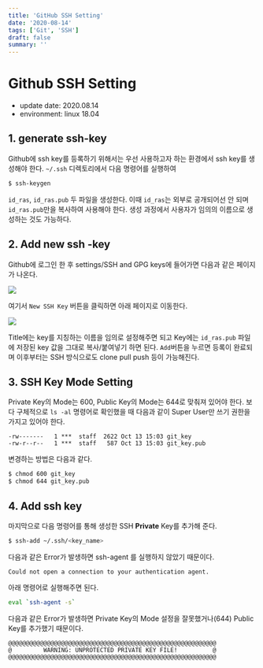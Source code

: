 ```yaml
---
title: 'GitHub SSH Setting'
date: '2020-08-14'
tags: ['Git', 'SSH']
draft: false
summary: ''
---
```


# Github SSH Setting

- update date: 2020.08.14
- environment: linux 18.04

## 1. generate ssh-key

Github에 ssh key를 등록하기 위해서는 우선 사용하고자 하는 환경에서 ssh key를 생성해야 한다. `~/.ssh` 디렉토리에서 다음 명령어를 실행하여

```bash
$ ssh-keygen
```

`id_ras`, `id_ras.pub` 두 파일을 생성한다. 이때 `id_ras`는 외부로 공개되어선 안 되며 `id_ras.pub`만을 복사하여 사용해야 한다. 생성 과정에서 사용자가 임의의 이름으로 생성하는 것도 가능하다.

## 2. Add new ssh -key

Github에 로그인 한 후 settings/SSH and GPG keys에 들어가면 다음과 같은 페이지가 나온다.

<img src="/static/images/development/ssh_key_setting_page.png" className="w-[50em]" />

여기서 `New SSH Key` 버튼을 클릭하면 아래 페이지로 이동한다.

<img src="/static/images/development/ssh_key_add_page.png" className="w-[50em]" />

Title에는 key를 지칭하는 이름을 임의로 설정해주면 되고 Key에는 `id_ras.pub` 파일에 저장된 key 값을 그대로 복사/붙여넣기 하면 된다. `Add`버튼을 누르면 등록이 완료되며 이후부터는 SSH 방식으로도 clone pull push 등이 가능해진다.

## 3. SSH Key Mode Setting

Private Key의 Mode는 600, Public Key의 Mode는 644로 맞춰져 있어야 한다. 보다 구체적으로 `ls -al` 명령어로 확인했을 때 다음과 같이 Super User만 쓰기 권한을 가지고 있어야 한다.

```
-rw-------   1 ***  staff  2622 Oct 13 15:03 git_key
-rw-r--r--   1 ***  staff   587 Oct 13 15:03 git_key.pub
```

변경하는 방법은 다음과 같다.

```bash
$ chmod 600 git_key
$ chmod 644 git_key.pub
```

## 4. Add ssh key

마지막으로 다음 명령어를 통해 생성한 SSH **Private** Key를 추가해 준다.

```bash
$ ssh-add ~/.ssh/<key_name>
```

다음과 같은 Error가 발생하면 ssh-agent 를 실행하지 않았기 때문이다.

```
Could not open a connection to your authentication agent.
```

아래 명령어로 실행해주면 된다.

```bash
eval `ssh-agent -s`
```

다음과 같은 Error가 발생하면 Private Key의 Mode 설정을 잘못했거나(644) Public Key를 추가했기 때문이다.

```
@@@@@@@@@@@@@@@@@@@@@@@@@@@@@@@@@@@@@@@@@@@@@@@@@@@@@@@@@@@
@         WARNING: UNPROTECTED PRIVATE KEY FILE!          @
@@@@@@@@@@@@@@@@@@@@@@@@@@@@@@@@@@@@@@@@@@@@@@@@@@@@@@@@@@@
```


